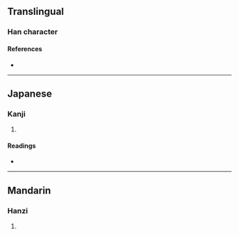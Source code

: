{{character info/new}}
==Translingual==

===Han character===
{{Han char|rn=9|rad=人|as=10|sn=12|four=|canj=OYRI|ids=⿰亻討}}

====References====
* {{Han ref|kx=0113.310|dkj=00976|dj=0242.040|hdz=10204.070|uh=50A0|ud=20640}}

----

==Japanese==

===Kanji===
{{ja-kanji|grade=|rs=人10}}

# {{defn|lang=ja|sort=人10}}

====Readings====
* {{ja-readings|on=[[はつ]] (hatsu), [[ぼち]] (bochi)|kun=[[そむく]] (somuku), [[うつ]] (utsu)}}

----

==Mandarin==

===Hanzi===
{{cmn-hanzi|pin=[[fá]] ([[fa2]])|wg=fa<sup>2</sup>}}

# {{defn|lang=cmn|sort=人10}}
